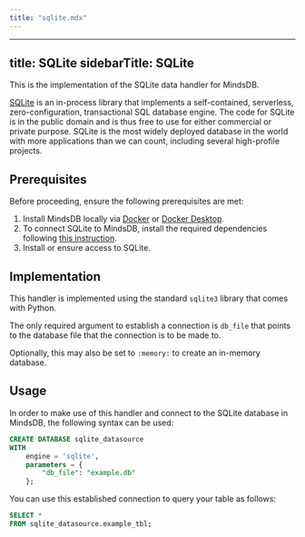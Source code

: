 ```yaml
---
title: "sqlite.mdx"
---
```


---
title: SQLite
sidebarTitle: SQLite
---

This is the implementation of the SQLite data handler for MindsDB.

[SQLite](https://www.sqlite.org/about.html) is an in-process library that implements a self-contained, serverless, zero-configuration, transactional SQL database engine. The code for SQLite is in the public domain and is thus free to use for either commercial or private purpose. SQLite is the most widely deployed database in the world with more applications than we can count, including several high-profile projects.

## Prerequisites

Before proceeding, ensure the following prerequisites are met:

1. Install MindsDB locally via [Docker](/setup/self-hosted/docker) or [Docker Desktop](/setup/self-hosted/docker-desktop).
2. To connect SQLite to MindsDB, install the required dependencies following [this instruction](/setup/self-hosted/docker#install-dependencies).
3. Install or ensure access to SQLite.

## Implementation

This handler is implemented using the standard `sqlite3` library that comes with Python.

The only required argument to establish a connection is `db_file` that points to the database file that the connection is to be made to.

Optionally, this may also be set to `:memory:` to create an in-memory database.

## Usage

In order to make use of this handler and connect to the SQLite database in MindsDB, the following syntax can be used:

```sql
CREATE DATABASE sqlite_datasource
WITH
    engine = 'sqlite',
    parameters = {
        "db_file": "example.db"
    };
```

You can use this established connection to query your table as follows:

```sql
SELECT *
FROM sqlite_datasource.example_tbl;
```
